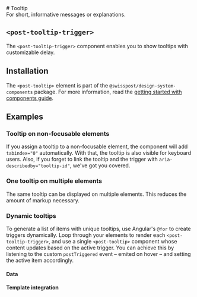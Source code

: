 
<Meta of={TooltipStories} />

<div className="docs-title">
  # Tooltip

  <nav>
    <link-design of={JSON.stringify(TooltipStories)}></link-design>
  </nav>
</div>

<div className="lead">For short, informative messages or explanations.</div>

<Canvas sourceState="shown" of={TooltipStories.Default} />
<Controls of={TooltipStories.Default} />

## `<post-tooltip-trigger>`

The `<post-tooltip-trigger>` component enables you to show tooltips with customizable delay.

<Canvas sourceState="shown" of={TooltipTriggerStories.Default} />
<Controls of={TooltipTriggerStories.Default} />

## Installation

The `<post-tooltip>` element is part of the `@swisspost/design-system-components` package. For more information, read the
[getting started with components guide](/?path=/docs/edfb619b-fda1-4570-bf25-20830303d483--docs).

## Examples

### Tooltip on non-focusable elements

If you assign a tooltip to a non-focusable element, the component will add `tabindex="0"` automatically. With that, the tooltip is also visible for keyboard users. Also, if you forget to link the tooltip and the trigger with `aria-describedby="tooltip-id"`, we've got you covered.

<Canvas of={TooltipStories.NonFocusable} />

### One tooltip on multiple elements

The same tooltip can be displayed on multiple elements. This reduces the amount of markup necessary.

<Canvas of={TooltipStories.Multiple} />

### Dynamic tooltips

To generate a list of items with unique tooltips, use Angular's `@for` to create triggers dynamically.
Loop through your elements to render each `<post-tooltip-trigger>`, and use a single `<post-tooltip>` component whose content updates based on the active trigger.
You can achieve this by listening to the custom `postTriggered` event – emited on hover – and setting the active item accordingly.

#### Data

<Source code={SampleDynamicTooltipData} language="typescript" />

#### Template integration

<Source code={SampleDynamicTooltipCode} language="html" />
